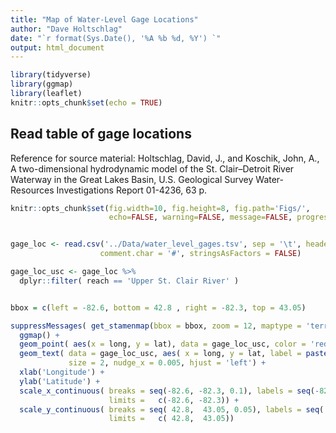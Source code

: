```yaml
---
title: "Map of Water-Level Gage Locations"
author: "Dave Holtschlag"
date: "`r format(Sys.Date(), '%A %b %d, %Y') `"
output: html_document
---
```


```r
library(tidyverse)
library(ggmap)
library(leaflet)
knitr::opts_chunk$set(echo = TRUE)
```

## Read table of gage locations

Reference for source material: Holtschlag, David, J., and Koschik, John, A., A two-dimensional hydrodynamic model of the St. Clair--Detroit River Waterway in the Great Lakes Basin, U.S. Geological Survey Water-Resources Investigations Report 01-4236, 63 p. 

```r
knitr::opts_chunk$set(fig.width=10, fig.height=8, fig.path='Figs/',
                      echo=FALSE, warning=FALSE, message=FALSE, progress = FALSE)


gage_loc <- read.csv('../Data/water_level_gages.tsv', sep = '\t', header = TRUE,
                    comment.char = '#', stringsAsFactors = FALSE)

gage_loc_usc <- gage_loc %>% 
  dplyr::filter( reach == 'Upper St. Clair River' )


bbox = c(left = -82.6, bottom = 42.8 , right = -82.3, top = 43.05)

suppressMessages( get_stamenmap(bbox = bbox, zoom = 12, maptype = 'terrain-lines' )) %>%
  ggmap() +
  geom_point( aes(x = long, y = lat), data = gage_loc_usc, color = 'red') + 
  geom_text( data = gage_loc_usc, aes( x = long, y = lat, label = paste(Site_id, site_name)),
             size = 2, nudge_x = 0.005, hjust = 'left') +
  xlab('Longitude') + 
  ylab('Latitude') +
  scale_x_continuous( breaks = seq(-82.6, -82.3, 0.1), labels = seq(-82.6, -82.3, 0.1),
                      limits =   c(-82.6, -82.3)) +
  scale_y_continuous( breaks = seq( 42.8,  43.05, 0.05), labels = seq( 42.8,  43.05, 0.05),
                      limits =   c( 42.8,  43.05))
  

```


